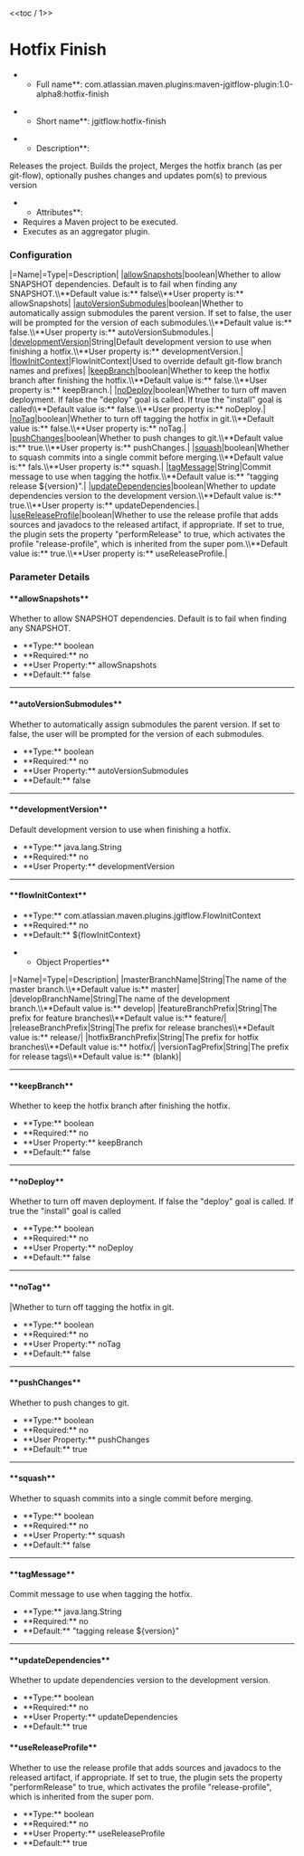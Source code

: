 <<toc / 1>>
= Hotfix Finish =
**Full name**: com.atlassian.maven.plugins:maven-jgitflow-plugin:1.0-alpha8:hotfix-finish

**Short name**: jgitflow:hotfix-finish

**Description**:
Releases the project. Builds the project, Merges the hotfix branch (as per git-flow), optionally pushes changes and updates pom(s) to previous version

**Attributes**:
* Requires a Maven project to be executed.
* Executes as an aggregator plugin.

=== Configuration ===
|=Name|=Type|=Description|
|[[goals/hotfix-finish#!allowsnapshots|allowSnapshots]]|boolean|Whether to allow SNAPSHOT dependencies. Default is to fail when finding any SNAPSHOT.\\**Default value is:** false\\**User property is:** allowSnapshots|
|[[goals/hotfix-finish#!autoversionsubmodules|autoVersionSubmodules]]|boolean|Whether to automatically assign submodules the parent version. If set to false, the user will be prompted for the version of each submodules.\\**Default value is:** false.\\**User property is:** autoVersionSubmodules.|
|[[goals/hotfix-finish#!developmentversion|developmentVersion]]|String|Default development version to use when finishing a hotfix.\\**User property is:** developmentVersion.|
|[[goals/hotfix-finish#!flowinitcontext|flowInitContext]]|FlowInitContext|Used to override default git-flow branch names and prefixes|
|[[goals/hotfix-finish#!keepbranch|keepBranch]]|boolean|Whether to keep the hotfix branch after finishing the hotfix.\\**Default value is:** false.\\**User property is:** keepBranch.|
|[[goals/hotfix-finish#!nodeploy|noDeploy]]|boolean|Whether to turn off maven deployment. If false the "deploy" goal is called. If true the "install" goal is called\\**Default value is:** false.\\**User property is:** noDeploy.|
|[[goals/hotfix-finish#!notag|noTag]]|boolean|Whether to turn off tagging the hotfix in git.\\**Default value is:** false.\\**User property is:** noTag.|
|[[goals/hotfix-finish#!pushchanges|pushChanges]]|boolean|Whether to push changes to git.\\**Default value is:** true.\\**User property is:** pushChanges.|
|[[goals/hotfix-finish#!squash|squash]]|boolean|Whether to squash commits into a single commit before merging.\\**Default value is:** fals.\\**User property is:** squash.|
|[[goals/hotfix-finish#!tagmessage|tagMessage]]|String|Commit message to use when tagging the hotfix.\\**Default value is:** "tagging release ${version}".|
|[[goals/hotfix-finish#!updatedependencies|updateDependencies]]|boolean|Whether to update dependencies version to the development version.\\**Default value is:** true.\\**User property is:** updateDependencies.|
|[[goals/hotfix-finish#!usereleaseprofile|useReleaseProfile]]|boolean|Whether to use the release profile that adds sources and javadocs to the released artifact, if appropriate. If set to true, the plugin sets the property "performRelease" to true, which activates the profile "release-profile", which is inherited from the super pom.\\**Default value is:** true.\\**User property is:** useReleaseProfile.|
=== Parameter Details ===
==== **allowSnapshots** ====
Whether to allow SNAPSHOT dependencies. Default is to fail when finding any SNAPSHOT.
* **Type:** boolean
* **Required:** no
* **User Property:** allowSnapshots
* **Default:** false
----
==== **autoVersionSubmodules** ====
Whether to automatically assign submodules the parent version. If set to false, the user will be prompted for the version of each submodules.
* **Type:** boolean
* **Required:** no
* **User Property:** autoVersionSubmodules
* **Default:** false
----
==== **developmentVersion** ====
Default development version to use when finishing a hotfix.
* **Type:** java.lang.String
* **Required:** no
* **User Property:** developmentVersion
----
==== **flowInitContext** ====
* **Type:** com.atlassian.maven.plugins.jgitflow.FlowInitContext
* **Required:** no
* **Default:** ${flowInitContext}

**Object Properties**
|=Name|=Type|=Description|
|masterBranchName|String|The name of the master branch.\\**Default value is:** master|
|developBranchName|String|The name of the development branch.\\**Default value is:** develop|
|featureBranchPrefix|String|The prefix for feature branches\\**Default value is:** feature/|
|releaseBranchPrefix|String|The prefix for release branches\\**Default value is:** release/|
|hotfixBranchPrefix|String|The prefix for hotfix branches\\**Default value is:** hotfix/|
|versionTagPrefix|String|The prefix for release tags\\**Default value is:** (blank)|
----
==== **keepBranch** ====
Whether to keep the hotfix branch after finishing the hotfix.
* **Type:** boolean
* **Required:** no
* **User Property:** keepBranch
* **Default:** false
----
==== **noDeploy** ====
Whether to turn off maven deployment. If false the "deploy" goal is called. If true the "install" goal is called
* **Type:** boolean
* **Required:** no
* **User Property:** noDeploy
* **Default:** false
----
==== **noTag** ====
|Whether to turn off tagging the hotfix in git.
* **Type:** boolean
* **Required:** no
* **User Property:** noTag
* **Default:** false
----
==== **pushChanges** ====
Whether to push changes to git.
* **Type:** boolean
* **Required:** no
* **User Property:** pushChanges
* **Default:** true
----
==== **squash** ====
Whether to squash commits into a single commit before merging.
* **Type:** boolean
* **Required:** no
* **User Property:** squash
* **Default:** false
----
==== **tagMessage** ====
Commit message to use when tagging the hotfix.
* **Type:** java.lang.String
* **Required:** no
* **Default:** "tagging release ${version}"
----
==== **updateDependencies** ====
Whether to update dependencies version to the development version.
* **Type:** boolean
* **Required:** no
* **User Property:** updateDependencies
* **Default:** true
==== **useReleaseProfile** ====
Whether to use the release profile that adds sources and javadocs to the released artifact, if appropriate. If set to true, the plugin sets the property "performRelease" to true, which activates the profile "release-profile", which is inherited from the super pom.
* **Type:** boolean
* **Required:** no
* **User Property:** useReleaseProfile
* **Default:** true
